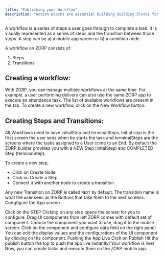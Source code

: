 ```yaml
---
title: "Publishing your Workflow"
description: "Action Blocks are essential building building blocks for creating automations within your Zorp app."
---
```


A workflow is a series of steps a user goes through to complete a task. It is visually represented as a series of steps and the transition between those steps. A step can be a) a mobile app screen or b) a condition node

A workflow on ZORP consists of: 
1. Steps 
2. Transitions

## Creating a workflow:​
With ZORP, you can manage multiple workflows at the same time. For example, a user performing delivery can also use the same ZORP app to execute an attendance task. The list of available workflows are present in the  tab. To create a new workflow, click on the New Workflow button.

## Creating Steps and Transitions:​
All Workflows need to have initialStep and terminalSteps. Initial step is the first screen the user sees when he starts the task and terminalSteps are the screens where the tasks assigned to a User come to an End. By default the ZORP builder provides you with a NEW Step (initalStep) and COMPLETED Step (terminalStep).

To create a new step,
- Click on Create Node
- Click on Create a Step
- Connect it with another node to create a transition

Any new Transition on ZORP is called `NEXT` by default. The transition name is what the user sees as the Buttons that take them to the next screens.
Congfigure the App screen




Click on the STEP​
Clicking on any step opens the screen for you to configure.
Drag UI components from left​
ZORP comes with default set of component. Choose the component you want to use, drag it to the mobile screen.
Click on the component and configure data field on the right panel​
You can edit the display values and the configurations of the UI component by clicking on the component.
Pushing the App Live
Click on Publish​
Hit the publish button the top to push the app live instantly!
Your workflow is live! Now, you can create tasks and execute them on the ZORP mobile app.